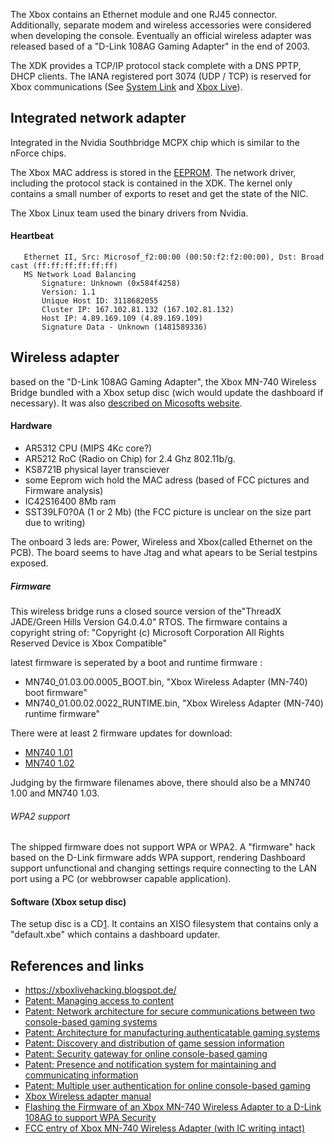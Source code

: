 The Xbox contains an Ethernet module and one RJ45 connector. Additionally, separate modem and wireless accessories were considered when developing the console. Eventually an official wireless adapter was released based of a "D-Link 108AG Gaming Adapter" in the end of 2003.

The XDK provides a TCP/IP protocol stack complete with a DNS PPTP, DHCP clients.
The IANA registered port 3074 (UDP / TCP) is reserved for Xbox communications (See [[System Link]] and [[Xbox Live]]).

== Integrated network adapter ==

Integrated in the Nvidia Southbridge MCPX chip which is similar to the nForce chips.

The Xbox MAC address is stored in the [[EEPROM]].
The network driver, including the protocol stack is contained in the XDK.
The kernel only contains a small number of exports to reset and get the state of the NIC.

The Xbox Linux team used the binary drivers from Nvidia{{citation needed}}{{FIXME|reason=Wasn't the open-source forcedeth driver used?}}.

==== Heartbeat ====

    Ethernet II, Src: Microsof_f2:00:00 (00:50:f2:f2:00:00), Dst: Broadcast (ff:ff:ff:ff:ff:ff)
    MS Network Load Balancing
        Signature: Unknown (0x584f4258)
        Version: 1.1
        Unique Host ID: 3118682055
        Cluster IP: 167.102.81.132 (167.102.81.132)
        Host IP: 4.89.169.109 (4.89.169.109)
        Signature Data - Unknown (1481589336)

== Wireless adapter ==

based on the "D-Link 108AG Gaming Adapter", the Xbox MN-740 Wireless Bridge bundled with a Xbox setup disc (wich would update the dashboard if necessary).
It was also [https://web.archive.org/web/20040508051958/http://www.xbox.com/en-US/live/connect/msmn740.htm described on Micosofts website].

==== Hardware ====

* AR5312 CPU (MIPS 4Kc core?{{citation needed}}) 
* AR5212 RoC (Radio on Chip){{citation needed}} for 2.4 Ghz 802.11b/g{{citation needed}}. 
* KS8721B physical layer transciever
* some Eeprom wich hold the MAC adress (based of FCC pictures and Firmware analysis){{citation needed}} 
* IC42S16400 8Mb ram
* SST39LF0?0A (1 or 2 Mb) (the FCC picture is unclear on the size part due to writing) {{citation needed}} 

The onboard 3 leds are: Power, Wireless and Xbox(called Ethernet on the PCB).
The board seems to have Jtag and what apears to be Serial testpins exposed. 

===== Firmware =====

This wireless bridge runs a closed source version of the"ThreadX JADE/Green Hills Version G4.0.4.0" RTOS. 
The firmware contains a copyright string of: "Copyright (c) Microsoft Corporation All Rights Reserved Device is Xbox Compatible"

latest firmware is seperated by a boot and runtime firmware {{citation needed}} : 
* MN740_01.03.00.0005_BOOT.bin, "Xbox Wireless Adapter (MN-740) boot firmware"
* MN740_01.00.02.0022_RUNTIME.bin, "Xbox Wireless Adapter (MN-740) runtime firmware"

There were at least 2 firmware updates for download:

* [https://web.archive.org/web/20031210155952/http://www.microsoft.com/hardware/broadbandnetworking/readme/readme_mn740_101.htm MN740 1.01]
* [https://web.archive.org/web/20040602231929/http://www.microsoft.com/hardware/broadbandnetworking/readme/readme_mn740_102.htm MN740 1.02]

Judging by the firmware filenames above, there should also be a MN740 1.00 and MN740 1.03.

====== WPA2 support ======

The shipped firmware does not support WPA or WPA2.
A "firmware" hack based on the D-Link firmware adds WPA support, rendering Dashboard support unfunctional and changing settings require connecting to the LAN port using a PC (or webbrowser capable application).

==== Software (Xbox setup disc) ====

The setup disc is a CD[http://redump.org/disc/53586/]. It contains an XISO filesystem that contains only a "default.xbe" which contains a dashboard updater.

== References and links ==

* [https://xboxlivehacking.blogspot.de/ https://xboxlivehacking.blogspot.de/]
* [https://www.google.com/patents/US20040009815 Patent: Managing access to content]
* [https://www.google.com/patents/US20030093669 Patent: Network architecture for secure communications between two console-based gaming systems]
* [https://www.google.com/patents/US20030093668 Patent: Architecture for manufacturing authenticatable gaming systems ]
* [https://www.google.com/patents/US7803052 Patent: Discovery and distribution of game session information ]
* [https://www.google.com/patents/US20030229779 Patent: Security gateway for online console-based gaming ]
* [https://www.google.com/patents/US20030233537 Patent: Presence and notification system for maintaining and communicating information ]
* [https://www.google.com/patents/US7218739 Patent: Multiple user authentication for online console-based gaming ]
* [https://web.archive.org/web/20040831091347/http://www.xbox.com:80/assets/en-us/HardwareManuals/Xnewt.pdf Xbox Wireless adapter manual]
* [https://www.hanselman.com/blog/FlashingTheFirmwareOfAnXboxMN740WirelessAdapterToADLink108AGToSupportWPASecurity.aspx Flashing the Firmware of an Xbox MN-740 Wireless Adapter to a D-Link 108AG to support WPA Security ]
* [https://fccid.io/C3KMN740/Internal-Photos/Internal-Photos-360373.iframe FCC entry of Xbox MN-740 Wireless Adapter (with IC writing intact) ]